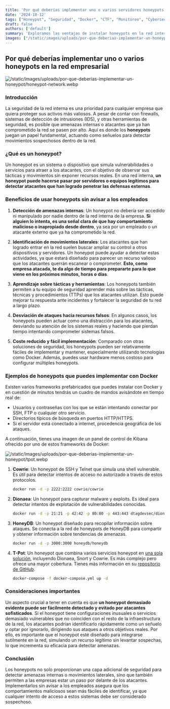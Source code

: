 ```yaml
---
title: 'Por qué deberías implementar uno o varios servidores honeypots en la red empresarial'
date: '2024-10-12'
tags: ["Honeypot", "Seguridad", "Docker", "CTF", "Monitoreo", "Cybersecurity"]
draft: false
authors: ['default']
summary: 'Exploramos las ventajas de instalar honeypots en la red interna de una empresa sin avisar a los empleados, con ejemplos prácticos de honeypots usando Docker y cómo automatizar alertas por email para detectar actividad sospechosa.'
images: ["/static/images/uploads/por-que-deberias-implementar-un-honeypot/banner-honeypot.webp"]
---
```


## Por qué deberías implementar uno o varios honeypots en la red empresarial

![/static/images/uploads/por-que-deberias-implementar-un-honeypot/honeypot-network.webp](/static/images/uploads/por-que-deberias-implementar-un-honeypot/honeypot-network.webp)

### Introducción

La seguridad de la red interna es una prioridad para cualquier empresa que quiera proteger sus activos más valiosos. A pesar de contar con firewalls, sistemas de detección de intrusiones (IDS), y otras herramientas de seguridad, es posible que amenazas internas o atacantes que ya han comprometido la red se pasen por alto. Aquí es donde los **honeypots** juegan un papel fundamental, actuando como señuelos para detectar movimientos sospechosos dentro de la red.

### ¿Qué es un honeypot?

Un honeypot es un sistema o dispositivo que simula vulnerabilidades o servicios para atraer a los atacantes, con el objetivo de observar sus tácticas y movimientos sin exponer recursos reales. En una red interna, **un honeypot puede hacerse pasar por servidores o equipos legítimos para detectar atacantes que han logrado penetrar las defensas externas**.

### Beneficios de usar honeypots sin avisar a los empleados

1. **Detección de amenazas internas**:
   Un honeypot no debería ser accedido ni manipulado por nadie dentro de la red interna de la empresa. **Si alguien lo intenta, es una señal clara de que hay comportamiento malicioso o inapropiado desde dentro**, ya sea por un empleado o un atacante externo que ya ha comprometido la red.

2. **Identificación de movimientos laterales**:
   Los atacantes que han logrado entrar en la red suelen buscar ampliar su control a otros dispositivos y servidores. Un honeypot puede ayudar a detectar estas actividades, ya que estará diseñado para parecer un recurso valioso que los atacantes querrán escanear o comprometer. **Esto, como empresa atacada, te da algo de tiempo para prepararte para lo que viene en los próximos minutos, horas o días**.

3. **Aprendizaje sobre tácticas y herramientas**:
   Los honeypots también permiten a tu equipo de seguridad aprender más sobre las tácticas, técnicas y procedimientos (TTPs) que los atacantes utilizan. Esto puede mejorar tu respuesta ante incidentes y fortalecer la seguridad de tu red a largo plazo.

4. **Desviación de ataques hacia recursos falsos**:
   En algunos casos, los honeypots pueden actuar como una distracción para los atacantes, desviando su atención de los sistemas reales y haciendo que pierdan tiempo intentando comprometer sistemas falsos.

5. **Coste reducido y fácil implementación**:
   Comparado con otras soluciones de seguridad, los honeypots pueden ser relativamente fáciles de implementar y mantener, especialmente utilizando tecnologías como Docker. Además, puedes usar hardware menos costoso para configurar múltiples honeypots.

### Ejemplos de honeypots que puedes implementar con Docker

Existen varios frameworks prefabricados que puedes instalar con Docker y en cuestión de minutos tendrás un cuadro de mandos avisándote en tiempo real de:

- Usuarios y contraseñas con los que se están intentando conectar por SSH, FTP o cualquier otro servicio.
- Directorios típicos de búsqueda en puertos HTTP/HTTPS.
- Si el servidor está conectado a internet, procedencia geográfica de los ataques.

A continuación, tienes una imagen de un panel de control de Kibana ofrecido por uno de estos frameworks de Docker:

![/static/images/uploads/por-que-deberias-implementar-un-honeypot/tpot.webp](/static/images/uploads/por-que-deberias-implementar-un-honeypot/tpot.webp)

1. **Cowrie**: Un honeypot de SSH y Telnet que simula una shell vulnerable. Es útil para detectar intentos de acceso no autorizado a través de estos protocolos.

   ```bash
   docker run -d -p 2222:2222 cowrie/cowrie
   ```

2. **Dionaea**: Un honeypot para capturar malware y exploits. Es ideal para detectar intentos de explotación de vulnerabilidades conocidas.

   ```bash
   docker run -d -p 21:21 -p 42:42 -p 80:80 -p 443:443 dtagdevsec/dionaea
   ```

3. **HoneyDB**: Un honeypot diseñado para recopilar información sobre ataques. Se conecta a la red de honeypots de HoneyDB para compartir y obtener información sobre tendencias de amenazas.

   ```bash
   docker run -d -p 3000:3000 honeydb/honeydb
   ```

4. **T-Pot**: Un honeypot que combina varios servicios honeypot en [una sola solución](https://github.com/telekom-security/tpotce), incluyendo Dionaea, Snort y Cowrie. Es más complejo pero ofrece una mayor cobertura. Tienes más información en su [repositorio de GitHub](https://github.com/telekom-security/tpotce).

   ```bash
   docker-compose -f docker-compose.yml up -d
   ```

### Consideraciones importantes

Un aspecto crucial a tener en cuenta es que **un honeypot demasiado evidente puede ser fácilmente detectado y evitado por atacantes sofisticados**. Si el honeypot tiene configuraciones inusuales o servicios demasiado vulnerables que no coinciden con el resto de la infraestructura de la red, los atacantes podrían identificarlo rápidamente como un señuelo y optar por ignorarlo, dirigiendo sus ataques a otros objetivos reales. Por ello, es importante que el honeypot esté diseñado para integrarse sutilmente en la red, simulando un recurso legítimo sin levantar sospechas, lo que incrementa su eficacia para detectar amenazas.

### Conclusión

Los honeypots no solo proporcionan una capa adicional de seguridad para detectar amenazas internas o movimientos laterales, sino que también permiten a las empresas estar un paso por delante de los atacantes. Implementarlos sin avisar a los empleados asegura que los comportamientos maliciosos sean más fáciles de identificar, ya que cualquier intento de acceso a estos sistemas debe ser considerado sospechoso.

